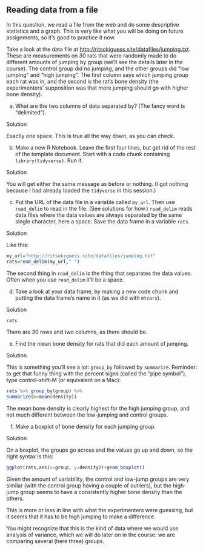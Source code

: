 ##  Reading data from a file


 In this question, we read a file from the web and do some
descriptive statistics and a graph. This is very like what you will be
doing on future assignments, so it's good to practice it now.

Take a look at the data file at
[http://ritsokiguess.site/datafiles/jumping.txt](http://ritsokiguess.site/datafiles/jumping.txt). These are
measurements on 30 rats that were randomly made to do different
amounts of jumping by group (we'll see the details later in the
course). The control group did no jumping, and the other groups did
"low jumping" and "high jumping". The first column says which
jumping group each rat was in, and the second is the rat's bone
density (the experimenters' supposition was that more jumping should
go with higher bone density).



(a) What are the two columns of data separated by? (The fancy word
is "delimited"). 

Solution


Exactly one space. This is true all the way down, as you can check.


(b) Make a new R Notebook. Leave the first four lines, but get rid
of the rest of the template document. Start with a code chunk
containing `library(tidyverse)`. Run it.

Solution


You will get either the same message as before or nothing. (I got
nothing because I had already loaded the `tidyverse` in
this session.)


(c) Put the URL of the data file in a variable called
`my_url`. Then use `read_delim` to read in the
file. (See solutions for how.) `read_delim` reads data files
where the data values are always separated by the same single
character, here a space. Save the data frame in a variable `rats`.

Solution


Like this:
```r
my_url="http://ritsokiguess.site/datafiles/jumping.txt"
rats=read_delim(my_url," ")
```     

The second thing in `read_delim` is the thing that separates
the data values. Often when you use `read_delim` it'll be a space.


(d) Take a look at your data frame, by making a new code chunk and
putting the data frame's name in it (as we did with
`mtcars`). 

Solution


```r
rats
```   

There are 30 rows and two columns, as there should be.


(e) Find the mean bone density for rats that did each amount of jumping.

Solution


This is something you'll see a lot: `group_by` followed by
`summarize`. Reminder: to get that funny thing with the
percent signs (called the "pipe symbol"), type control-shift-M (or
equivalent on a Mac):
```r
rats %>% group_by(group) %>%
summarize(m=mean(density))
```     

The mean bone density is clearly highest for the high jumping group,
and not much different between the low-jumping and control groups.


(f) Make a boxplot of bone density for each jumping group.

Solution


On a boxplot, the groups go across and the values go up and down,
so the right syntax is this:
```r
ggplot(rats,aes(x=group, y=density))+geom_boxplot()
```   

Given the amount of variability, the control and low-jump groups are
very similar (with the control group having a couple of outliers), but
the high-jump group seems to have a consistently higher bone density
than the others.

This is more or less in line with what the experimenters were
guessing, but it seems that it has to be high jumping to make a
difference. 

You might recognize that this is the kind of data where we would use
analysis of variance, which we will do later on in the course: we are
comparing several (here three) groups.



